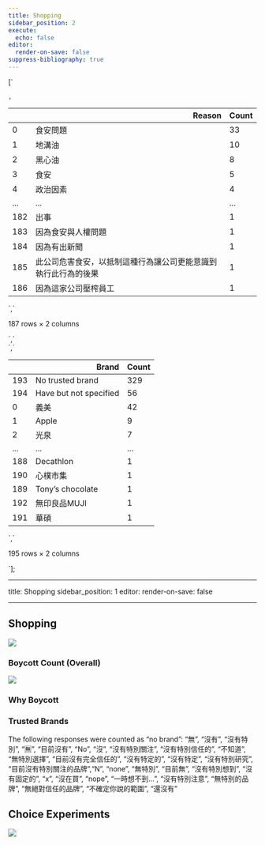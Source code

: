 ```yaml
---
title: Shopping
sidebar_position: 2
execute:
  echo: false
editor:
  render-on-save: false
suppress-bibliography: true
---
```





[`<div>
<style scoped>
    .dataframe tbody tr th:only-of-type {
        vertical-align: middle;
    }
    .dataframe tbody tr th {
        vertical-align: top;
    }
    .dataframe thead th {
        text-align: right;
    }
</style>
`,`
<table class="dataframe" data-quarto-postprocess="true" data-border="1">
<thead>
<tr style="text-align: right;">
<th data-quarto-table-cell-role="th"></th>
<th data-quarto-table-cell-role="th">Reason</th>
<th data-quarto-table-cell-role="th">Count</th>
</tr>
</thead>
<tbody>
<tr>
<td data-quarto-table-cell-role="th">0</td>
<td>食安問題</td>
<td>33</td>
</tr>
<tr>
<td data-quarto-table-cell-role="th">1</td>
<td>地溝油</td>
<td>10</td>
</tr>
<tr>
<td data-quarto-table-cell-role="th">2</td>
<td>黑心油</td>
<td>8</td>
</tr>
<tr>
<td data-quarto-table-cell-role="th">3</td>
<td>食安</td>
<td>5</td>
</tr>
<tr>
<td data-quarto-table-cell-role="th">4</td>
<td>政治因素</td>
<td>4</td>
</tr>
<tr>
<td data-quarto-table-cell-role="th">...</td>
<td>...</td>
<td>...</td>
</tr>
<tr>
<td data-quarto-table-cell-role="th">182</td>
<td>出事</td>
<td>1</td>
</tr>
<tr>
<td data-quarto-table-cell-role="th">183</td>
<td>因為食安與人權問題</td>
<td>1</td>
</tr>
<tr>
<td data-quarto-table-cell-role="th">184</td>
<td>因為有出新聞</td>
<td>1</td>
</tr>
<tr>
<td data-quarto-table-cell-role="th">185</td>
<td>此公司危害食安，以抵制這種行為讓公司更能意識到執行此行為的後果</td>
<td>1</td>
</tr>
<tr>
<td data-quarto-table-cell-role="th">186</td>
<td>因為這家公司壓榨員工</td>
<td>1</td>
</tr>
</tbody>
</table>
`,`
<p>187 rows × 2 columns</p>
</div>`,`<div>
<style scoped>
    .dataframe tbody tr th:only-of-type {
        vertical-align: middle;
    }
    .dataframe tbody tr th {
        vertical-align: top;
    }
    .dataframe thead th {
        text-align: right;
    }
</style>
`,`
<table class="dataframe" data-quarto-postprocess="true" data-border="1">
<thead>
<tr style="text-align: right;">
<th data-quarto-table-cell-role="th"></th>
<th data-quarto-table-cell-role="th">Brand</th>
<th data-quarto-table-cell-role="th">Count</th>
</tr>
</thead>
<tbody>
<tr>
<td data-quarto-table-cell-role="th">193</td>
<td>No trusted brand</td>
<td>329</td>
</tr>
<tr>
<td data-quarto-table-cell-role="th">194</td>
<td>Have but not specified</td>
<td>56</td>
</tr>
<tr>
<td data-quarto-table-cell-role="th">0</td>
<td>義美</td>
<td>42</td>
</tr>
<tr>
<td data-quarto-table-cell-role="th">1</td>
<td>Apple</td>
<td>9</td>
</tr>
<tr>
<td data-quarto-table-cell-role="th">2</td>
<td>光泉</td>
<td>7</td>
</tr>
<tr>
<td data-quarto-table-cell-role="th">...</td>
<td>...</td>
<td>...</td>
</tr>
<tr>
<td data-quarto-table-cell-role="th">188</td>
<td>Decathlon</td>
<td>1</td>
</tr>
<tr>
<td data-quarto-table-cell-role="th">190</td>
<td>心樸市集</td>
<td>1</td>
</tr>
<tr>
<td data-quarto-table-cell-role="th">189</td>
<td>Tony’s chocolate</td>
<td>1</td>
</tr>
<tr>
<td data-quarto-table-cell-role="th">192</td>
<td>無印良品MUJI</td>
<td>1</td>
</tr>
<tr>
<td data-quarto-table-cell-role="th">191</td>
<td>華碩</td>
<td>1</td>
</tr>
</tbody>
</table>
`,`
<p>195 rows × 2 columns</p>
</div>`];

------------------------------------------------------------------------

title: Shopping sidebar_position: 1 editor: render-on-save: false

------------------------------------------------------------------------

## Shopping

![](shopping_files/figure-markdown_strict/cell-3-output-1.png)

### Boycott Count (Overall)

![](shopping_files/figure-markdown_strict/cell-4-output-1.png)

### Why Boycott

<div dangerouslySetInnerHTML={{ __html: quartoRawHtml[0] }} />

<div dangerouslySetInnerHTML={{ __html: quartoRawHtml[1] }} />

<div dangerouslySetInnerHTML={{ __html: quartoRawHtml[2] }} />

### Trusted Brands

<div dangerouslySetInnerHTML={{ __html: quartoRawHtml[3] }} />

<div dangerouslySetInnerHTML={{ __html: quartoRawHtml[4] }} />

<div dangerouslySetInnerHTML={{ __html: quartoRawHtml[5] }} />

The following responses were counted as “no brand”: “無”, “沒有”,
“沒有特別”, “🈚️”, “目前沒有”, “No”, “沒”, “沒有特別關注”,
“沒有特別信任的”, “不知道”, “無特別選擇”, “目前沒有完全信任的”,
“沒有特定的”, “沒有特定”, “沒有特別研究”, “目前沒有特別關注的品牌”,“N”,
“none”, “無特別”, “目前無”, “沒有特別想到”, “沒有固定的”, “x”, “沒在買”,
“nope”, “一時想不到…”, “沒有特別注意”, “無特別的品牌”,
“無絕對信任的品牌”, “不確定你說的範圍”, “還沒有”

## Choice Experiments

![](shopping_files/figure-markdown_strict/cell-7-output-1.png)
